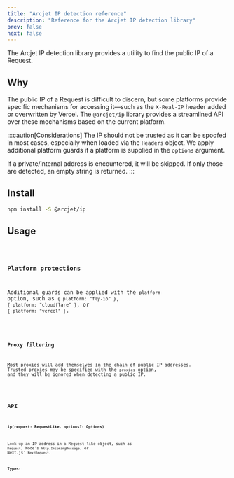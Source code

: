 ```yaml
---
title: "Arcjet IP detection reference"
description: "Reference for the Arcjet IP detection library"
prev: false
next: false
---
```



The Arcjet IP detection library provides a utility to find the public IP of a
Request.

<WhatAreArcjetUtilities />

## Why

The public IP of a Request is difficult to discern, but some platforms provide
specific mechanisms for accessing it—such as the `X-Real-IP` header added or
overwritten by Vercel. The `@arcjet/ip` library provides a streamlined API over
these mechanisms based on the current platform.

:::caution[Considerations]
The IP should not be trusted as it can be spoofed in most cases, especially when
loaded via the `Headers` object. We apply additional platform guards if a
platform is supplied in the `options` argument.

If a private/internal address is encountered, it will be skipped. If only those
are detected, an empty string is returned.
:::

## Install

```sh
npm install -S @arcjet/ip
```

## Usage


<Code code={IpUsage} lang="ts" />

### Platform protections

Additional guards can be applied with the `platform` option, such as
`{ platform: "fly-io" }`, `{ platform: "cloudflare" }`, or
`{ platform: "vercel" }`.


<Code code={IpPlatform} lang="ts" />

### Proxy filtering

Most proxies will add themselves in the chain of public IP addresses. Trusted
proxies may be specified with the `proxies` option, and they will be
ignored when detecting a public IP.


<Code code={IpProxies} lang="ts" />

## API

### `ip(request: RequestLike, options?: Options)`

Look up an IP address in a Request-like object, such as `Request`, Node's
`http.IncomingMessage`, or Next.js' `NextRequest`.

**Types:**

<DisplayType type="RequestLike" from="@arcjet/ip" />
<DisplayType type="Options" from="@arcjet/ip" />
<DisplayType type="Platform" from="@arcjet/ip" />

<Comments />
